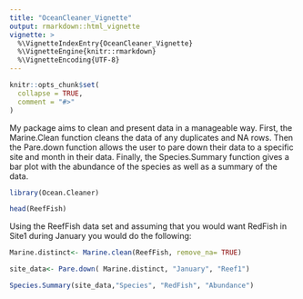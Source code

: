 ```yaml
---
title: "OceanCleaner_Vignette"
output: rmarkdown::html_vignette
vignette: >
  %\VignetteIndexEntry{OceanCleaner_Vignette}
  %\VignetteEngine{knitr::rmarkdown}
  %\VignetteEncoding{UTF-8}
---
```


```r
knitr::opts_chunk$set(
  collapse = TRUE,
  comment = "#>"
)
```

My package aims to clean and present data in a manageable way. First, the Marine.Clean function cleans the data of any duplicates and NA rows. Then the Pare.down function allows the user to pare down their data to a specific site and month in their data. Finally, the Species.Summary function gives a bar plot with the abundance of the species as well as a summary of the data. 

```r
library(Ocean.Cleaner)
```
```r
head(ReefFish)


```
Using the ReefFish data set and assuming that you would want RedFish in Site1 during January you would do the following:
```r
Marine.distinct<- Marine.clean(ReefFish, remove_na= TRUE)

site_data<- Pare.down( Marine.distinct, "January", "Reef1")

Species.Summary(site_data,"Species", "RedFish", "Abundance")

```

